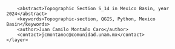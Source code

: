 <?xml version="1.0" encoding="UTF-8"?>
<qgis>
    <layer>
        <title>S_14</title>
        <abstract>Topographic Section S_14 in Mexico Basin, year 2024</abstract>
        <keywords>Topographic-section, QGIS, Python, Mexico Basin</keywords>
        <author>Juan Camilo Montaño Caro</author>
        <contact>jcmontanoc@comunidad.unam.mx</contact>
    </layer>
</qgis>
